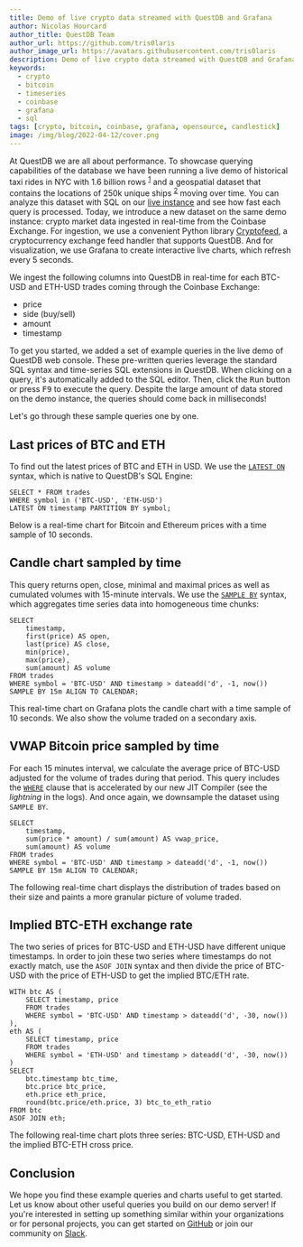 ```yaml
---
title: Demo of live crypto data streamed with QuestDB and Grafana
author: Nicolas Hourcard
author_title: QuestDB Team
author_url: https://github.com/tris0laris
author_image_url: https://avatars.githubusercontent.com/tris0laris
description: Demo of live crypto data streamed with QuestDB and Grafana
keywords:
  - crypto
  - bitcoin
  - timeseries
  - coinbase
  - grafana
  - sql
tags: [crypto, bitcoin, coinbase, grafana, opensource, candlestick]
image: /img/blog/2022-04-12/cover.png 
---
```


<Banner
  alt="Live crypto data ingested in QuestDB and displayed on Grafana"
  height={360}
  src="/img/blog/2022-04-12/cover.png"
  width={650}
/>

At QuestDB we are all about performance. To showcase querying capabilities of
the database we have been running a live demo of historical taxi rides in NYC with 1.6 billion rows  <sup>[1]</sup> and a geospatial dataset that contains the locations of 250k unique ships <sup>[2]</sup> moving over time. You can analyze this dataset with SQL on our [live instance](https://demo.questdb.io/) and see how fast each query is processed. Today, we introduce a new dataset on the same demo instance: crypto market
data ingested in real-time from the Coinbase Exchange. For ingestion, we use a
convenient Python library [Cryptofeed](https://github.com/bmoscon/cryptofeed), a
cryptocurrency exchange feed handler that supports QuestDB. And for
visualization, we use Grafana to create interactive live charts, which refresh
every 5 seconds.

<!--truncate-->

We ingest the following columns into QuestDB in real-time for each BTC-USD and
ETH-USD trades coming through the Coinbase Exchange:

- price
- side (buy/sell)
- amount
- timestamp

To get you started, we added a set of example queries in the live demo of
QuestDB web console. These pre-written queries leverage the standard SQL syntax
and time-series SQL extensions in QuestDB. When clicking on a query, it's
automatically added to the SQL editor. Then, click the <kbd>Run</kbd> button or
press <kbd>F9</kbd> to execute the query. Despite the large amount of data
stored on the demo instance, the queries should come back in milliseconds!

Let's go through these sample queries one by one.

## Last prices of BTC and ETH

To find out the latest prices of BTC and ETH in USD. We use the
[`LATEST ON`](https://questdb.io/docs/reference/sql/latest-on) syntax, which is
native to QuestDB's SQL Engine:

<p>

  ```blazar-sql title="Latest BTC and ETH prices"
  SELECT * FROM trades
  WHERE symbol in ('BTC-USD', 'ETH-USD')
  LATEST ON timestamp PARTITION BY symbol;
  ```

  <QueryButton
    href="https://demo.questdb.io/?query=SELECT%20%2a%20FROM%20trades%0AWHERE%20symbol%20in%20%28%27BTC-USD%27%2C%20%27ETH-USD%27%29%0ALATEST%20ON%20timestamp%20PARTITION%20BY%20symbol%3B"
  />
</p>

Below is a real-time chart for Bitcoin and Ethereum prices with a time sample of 10
seconds.

<Grafana src="https://dashboard.questdb.io/d-solo/624FG0snk/public-dashboard-1?orgId=1&panelId=10&refresh=5s" />

## Candle chart sampled by time

This query returns open, close, minimal and maximal prices as well as cumulated
volumes with 15-minute intervals. We use the
[`SAMPLE BY`](https://questdb.io/docs/reference/sql/sample-by/) syntax, which
aggregates time series data into homogeneous time chunks:

<p>

  ```blazar-sql title="Candle chart with 15-minute intervals"
  SELECT 
      timestamp,
      first(price) AS open,
      last(price) AS close,
      min(price),
      max(price),
      sum(amount) AS volume
  FROM trades
  WHERE symbol = 'BTC-USD' AND timestamp > dateadd('d', -1, now())
  SAMPLE BY 15m ALIGN TO CALENDAR;
  ```

  <QueryButton
    href="https://demo.questdb.io/?query=SELECT%20%0A%20%20%20%20timestamp%2C%0A%20%20%20%20first%28price%29%20AS%20open%2C%0A%20%20%20%20last%28price%29%20AS%20close%2C%0A%20%20%20%20min%28price%29%2C%0A%20%20%20%20max%28price%29%2C%0A%20%20%20%20sum%28amount%29%20AS%20volume%0AFROM%20trades%0AWHERE%20symbol%20%3D%20%27BTC-USD%27%20AND%20timestamp%20%3E%20dateadd%28%27d%27%2C%20-1%2C%20now%28%29%29%0ASAMPLE%20BY%2015m%20ALIGN%20TO%20CALENDAR%3B"
  />
</p>

This real-time chart on Grafana plots the candle chart with a time sample of 10
seconds. We also show the volume traded on a secondary axis.

<Grafana src="https://dashboard.questdb.io/d-solo/624FG0snk/public-dashboard-1?orgId=1&panelId=8&refresh=5s" />

## VWAP Bitcoin price sampled by time

For each 15 minutes interval, we calculate the average price of BTC-USD adjusted
for the volume of trades during that period. This query includes the
[`WHERE`](https://questdb.io/docs/reference/sql/where/) clause that is
accelerated by our new JIT Compiler (see the _lightning_ in the logs). And once
again, we downsample the dataset using `SAMPLE BY`.

<p>

  ```blazar-sql title="Volume-weighted average price"
  SELECT 
      timestamp,
      sum(price * amount) / sum(amount) AS vwap_price,
      sum(amount) AS volume
  FROM trades
  WHERE symbol = 'BTC-USD' AND timestamp > dateadd('d', -1, now())
  SAMPLE BY 15m ALIGN TO CALENDAR;
  ```

  <QueryButton
    href="https://demo.questdb.io/?query=SELECT%20%0A%20%20%20%20timestamp%2C%0A%20%20%20%20sum%28price%20%2a%20amount%29%20%2F%20sum%28amount%29%20AS%20vwap_price%2C%0A%20%20%20%20sum%28amount%29%20AS%20volume%0AFROM%20trades%0AWHERE%20symbol%20%3D%20%27BTC-USD%27%20AND%20timestamp%20%3E%20dateadd%28%27d%27%2C%20-1%2C%20now%28%29%29%0ASAMPLE%20BY%2015m%20ALIGN%20TO%20CALENDAR%3B"
  />
</p>

The following real-time chart displays the distribution of trades based on their
size and paints a more granular picture of volume traded.

<Grafana src="https://dashboard.questdb.io/d-solo/624FG0snk/public-dashboard-1?orgId=1&panelId=12&refresh=5s" />

## Implied BTC-ETH exchange rate

The two series of prices for BTC-USD and ETH-USD have different unique
timestamps. In order to join these two series where timestamps do not exactly
match, use the `ASOF JOIN` syntax and then divide the price of BTC-USD with the
price of ETH-USD to get the implied BTC/ETH rate.

<p>

  ```blazar-sql title="Implied BTC-ETH exchange rate"
  WITH btc AS (
      SELECT timestamp, price
      FROM trades
      WHERE symbol = 'BTC-USD' AND timestamp > dateadd('d', -30, now())
  ), 
  eth AS (
      SELECT timestamp, price
      FROM trades
      WHERE symbol = 'ETH-USD' and timestamp > dateadd('d', -30, now())
  )
  SELECT 
      btc.timestamp btc_time, 
      btc.price btc_price, 
      eth.price eth_price, 
      round(btc.price/eth.price, 3) btc_to_eth_ratio
  FROM btc
  ASOF JOIN eth;
  ```

  <QueryButton
    href="https://demo.questdb.io/?query=WITH%20btc%20AS%20%28%0A%20%20%20%20SELECT%20timestamp%2C%20price%0A%20%20%20%20FROM%20trades%0A%20%20%20%20WHERE%20symbol%20%3D%20%27BTC-USD%27%20AND%20timestamp%20%3E%20dateadd%28%27d%27%2C%20-30%2C%20now%28%29%29%0A%29%2C%20%0Aeth%20AS%20%28%0A%20%20%20%20SELECT%20timestamp%2C%20price%0A%20%20%20%20FROM%20trades%0A%20%20%20%20WHERE%20symbol%20%3D%20%27ETH-USD%27%20and%20timestamp%20%3E%20dateadd%28%27d%27%2C%20-30%2C%20now%28%29%29%0A%29%0ASELECT%20%0A%20%20%20%20btc.timestamp%20btc_time%2C%20%0A%20%20%20%20btc.price%20btc_price%2C%20%0A%20%20%20%20eth.price%20eth_price%2C%20%0A%20%20%20%20round%28btc.price%2Feth.price%2C%203%29%20btc_to_eth_ratio%0AFROM%20btc%0AASOF%20JOIN%20eth%3B"
  />
</p>

The following real-time chart plots three series: BTC-USD, ETH-USD and the
implied BTC-ETH cross price.

<Grafana src="https://dashboard.questdb.io/d-solo/624FG0snk/public-dashboard-1?orgId=1&panelId=14&refresh=5s"/>

## Conclusion

We hope you find these example queries and charts useful to get started. Let us
know about other useful queries you build on our demo server! If you're
interested in setting up something similar within your organizations or for
personal projects, you can get started on
[GitHub](https://github.com/questdb/questdb#try-questdb) or join our community
on [Slack]({@slackUrl@}).

[1]: https://news.ycombinator.com/item?id=23616878
[2]:
  https://www.reddit.com/r/programming/comments/q1vnfi/demo_geospatial_and_timeseries_queries_on_250k/
